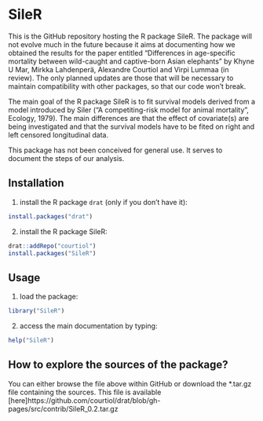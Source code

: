 # SileR

This is the GitHub repository hosting the R package SileR. The package will not
evolve much in the future because it aims at documenting how we obtained the
results for the paper entitled "Differences in age-specific mortality
between wild-caught and captive-born Asian elephants" by Khyne U Mar,
Mirkka Lahdenperä, Alexandre Courtiol and Virpi Lummaa (in review).
The only planned updates are those that will be necessary to maintain
compatibility with other packages, so that our code won't break.

The main goal of the R package SileR is to fit survival models derived from a
model introduced by Siler ("A competiting-risk model
for animal mortality", Ecology, 1979). The main differences are that the
effect of covariate(s) are being investigated and that the survival models
have to be fited on right and left censored longitudinal data.

This package has not been conceived for general use. It serves to document the
steps of our analysis.

## Installation

1. install the R package ```drat``` (only if you don't have it):

```r
install.packages("drat")
```

2. install the R package SileR:

```r
drat::addRepo("courtiol")
install.packages("SileR")
```

## Usage

1. load the package:

```r
library("SileR")
```

2. access the main documentation by typing:

```r
help("SileR")
```

## How to explore the sources of the package?

You can either browse the file above within GitHub or download the *.tar.gz file containing the sources.
This file is available [here]https://github.com/courtiol/drat/blob/gh-pages/src/contrib/SileR_0.2.tar.gz
